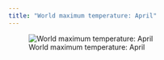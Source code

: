 ```yaml
---
title: "World maximum temperature: April"
---
```


![World maximum temperature: April](images/tmax_4.png)